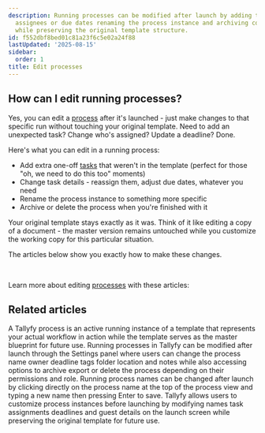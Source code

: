 ```yaml
---
description: Running processes can be modified after launch by adding tasks changing
  assignees or due dates renaming the process instance and archiving completed runs
  while preserving the original template structure.
id: f552dbf8bed01c81a23f6c5e02a24f88
lastUpdated: '2025-08-15'
sidebar:
  order: 1
title: Edit processes
---
```


## How can I edit running processes?

Yes, you can edit a [process](/products/pro/tracking-and-tasks/processes/) after it's launched - just make changes to that specific run without touching your original template. Need to add an unexpected task? Change who's assigned? Update a deadline? Done.

Here's what you can edit in a running process:

*   Add extra one-off [tasks](/products/pro/tracking-and-tasks/tasks/) that weren't in the template (perfect for those "oh, we need to do this too" moments)
*   Change task details - reassign them, adjust due dates, whatever you need
*   Rename the process instance to something more specific
*   Archive or delete the process when you're finished with it

Your original template stays exactly as it was. Think of it like editing a copy of a document - the master version remains untouched while you customize the working copy for this particular situation.

The articles below show you exactly how to make these changes.

&nbsp;

Learn more about editing [processes](/products/pro/tracking-and-tasks/processes/) with these articles:



<PageTree />


## Related articles
<CardGrid>
<LinkTitleCard header="<b>Tracking And Tasks > More about processes</b>" href="/products/pro/tracking-and-tasks/processes/" > A Tallyfy process is an active running instance of a template that represents your actual workflow in action while the template serves as the master blueprint for future use. </LinkTitleCard>
<LinkTitleCard header="<b>Edit Processes > Edit tasks and process properties</b>" href="/products/pro/tracking-and-tasks/processes/edit-processes/how-can-i-edit-tasks-and-processes-in-tallyfy/" > Running processes in Tallyfy can be modified after launch through the Settings panel where users can change the process name owner deadline tags folder location and notes while also accessing options to archive export or delete the process depending on their permissions and role. </LinkTitleCard>
<LinkTitleCard header="<b>Edit Processes > Rename a process</b>" href="/products/pro/tracking-and-tasks/processes/edit-processes/how-can-i-rename-a-process-in-tallyfy/" > Running process names can be changed after launch by clicking directly on the process name at the top of the process view and typing a new name then pressing Enter to save. </LinkTitleCard>
<LinkTitleCard header="<b>Launching > Edit before launch</b>" href="/products/pro/launching/how-can-i-edit-a-process-before-launching/" > Tallyfy allows users to customize process instances before launching by modifying names task assignments deadlines and guest details on the launch screen while preserving the original template for future use. </LinkTitleCard>
</CardGrid>